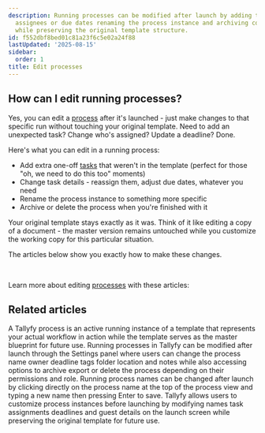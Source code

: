 ```yaml
---
description: Running processes can be modified after launch by adding tasks changing
  assignees or due dates renaming the process instance and archiving completed runs
  while preserving the original template structure.
id: f552dbf8bed01c81a23f6c5e02a24f88
lastUpdated: '2025-08-15'
sidebar:
  order: 1
title: Edit processes
---
```


## How can I edit running processes?

Yes, you can edit a [process](/products/pro/tracking-and-tasks/processes/) after it's launched - just make changes to that specific run without touching your original template. Need to add an unexpected task? Change who's assigned? Update a deadline? Done.

Here's what you can edit in a running process:

*   Add extra one-off [tasks](/products/pro/tracking-and-tasks/tasks/) that weren't in the template (perfect for those "oh, we need to do this too" moments)
*   Change task details - reassign them, adjust due dates, whatever you need
*   Rename the process instance to something more specific
*   Archive or delete the process when you're finished with it

Your original template stays exactly as it was. Think of it like editing a copy of a document - the master version remains untouched while you customize the working copy for this particular situation.

The articles below show you exactly how to make these changes.

&nbsp;

Learn more about editing [processes](/products/pro/tracking-and-tasks/processes/) with these articles:



<PageTree />


## Related articles
<CardGrid>
<LinkTitleCard header="<b>Tracking And Tasks > More about processes</b>" href="/products/pro/tracking-and-tasks/processes/" > A Tallyfy process is an active running instance of a template that represents your actual workflow in action while the template serves as the master blueprint for future use. </LinkTitleCard>
<LinkTitleCard header="<b>Edit Processes > Edit tasks and process properties</b>" href="/products/pro/tracking-and-tasks/processes/edit-processes/how-can-i-edit-tasks-and-processes-in-tallyfy/" > Running processes in Tallyfy can be modified after launch through the Settings panel where users can change the process name owner deadline tags folder location and notes while also accessing options to archive export or delete the process depending on their permissions and role. </LinkTitleCard>
<LinkTitleCard header="<b>Edit Processes > Rename a process</b>" href="/products/pro/tracking-and-tasks/processes/edit-processes/how-can-i-rename-a-process-in-tallyfy/" > Running process names can be changed after launch by clicking directly on the process name at the top of the process view and typing a new name then pressing Enter to save. </LinkTitleCard>
<LinkTitleCard header="<b>Launching > Edit before launch</b>" href="/products/pro/launching/how-can-i-edit-a-process-before-launching/" > Tallyfy allows users to customize process instances before launching by modifying names task assignments deadlines and guest details on the launch screen while preserving the original template for future use. </LinkTitleCard>
</CardGrid>